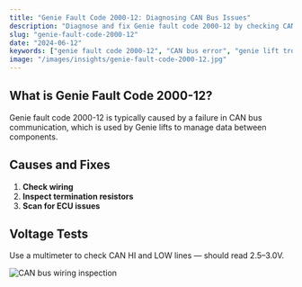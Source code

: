 ```yaml
---
title: "Genie Fault Code 2000-12: Diagnosing CAN Bus Issues"
description: "Diagnose and fix Genie fault code 2000-12 by checking CAN bus communication, wiring, and termination resistors. Learn common causes and fixes."
slug: "genie-fault-code-2000-12"
date: "2024-06-12"
keywords: ["genie fault code 2000-12", "CAN bus error", "genie lift troubleshooting"]
image: "/images/insights/genie-fault-code-2000-12.jpg"
---
```


## What is Genie Fault Code 2000-12?

Genie fault code 2000-12 is typically caused by a failure in CAN bus communication, which is used by Genie lifts to manage data between components.

## Causes and Fixes

1. **Check wiring**
2. **Inspect termination resistors**
3. **Scan for ECU issues**

## Voltage Tests

Use a multimeter to check CAN HI and LOW lines — should read 2.5–3.0V.

![CAN bus wiring inspection](https://koala.sh/api/image/v2-jsisi-n99nj.jpg?width=1216&height=832&dream) 